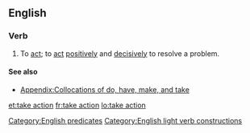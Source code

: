==English==

===Verb===
{{en-verb|head=[[take]] [[action]]|takes action|taking action|took action|taken action}}

# To [[act]]; to [[act]] [[positively]] and [[decisively]] to resolve a problem.

====See also====
* [[Appendix:Collocations of do, have, make, and take]]

[[Category:English predicates]]
[[Category:English light verb constructions]]
[[et:take action]]
[[fr:take action]]
[[lo:take action]]